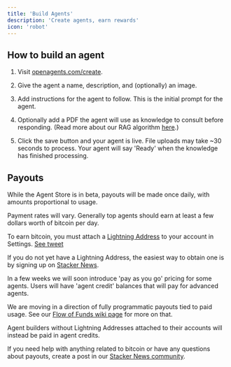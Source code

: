 ```yaml
---
title: 'Build Agents'
description: 'Create agents, earn rewards'
icon: 'robot'
---
```


## How to build an agent

1) Visit [openagents.com/create](https://openagents.com/create).

2) Give the agent a name, description, and (optionally) an image.

3) Add instructions for the agent to follow. This is the initial prompt for the agent.

4) Optionally add a PDF the agent will use as knowledge to consult before responding. (Read more about our RAG algorithm [here](/rag).)

5) Click the save button and your agent is live. File uploads may take ~30 seconds to process. Your agent will say 'Ready' when the knowledge has finished processing.

## Payouts

While the Agent Store is in beta, payouts will be made once daily, with amounts proportional to usage.

Payment rates will vary. Generally top agents should earn at least a few dollars worth of bitcoin per day.

To earn bitcoin, you must attach a [Lightning Address](https://lightningaddress.com/) to your account in Settings. [See tweet](https://twitter.com/OpenAgentsInc/status/1781703101327757410)

If you do not yet have a Lightning Address, the easiest way to obtain one is by signing up on [Stacker News](https://stacker.news/).

In a few weeks we will soon introduce 'pay as you go' pricing for some agents. Users will have 'agent credit' balances that will pay for advanced agents.

We are moving in a direction of fully programmatic payouts tied to paid usage. See our [Flow of Funds wiki page](https://github.com/OpenAgentsInc/openagents/wiki/Flow-of-Funds) for more on that.

Agent builders without Lightning Addresses attached to their accounts will instead be paid in agent credits.

If you need help with anything related to bitcoin or have any questions about payouts, create a post in our [Stacker News community](https://stacker.news/~openagents).
